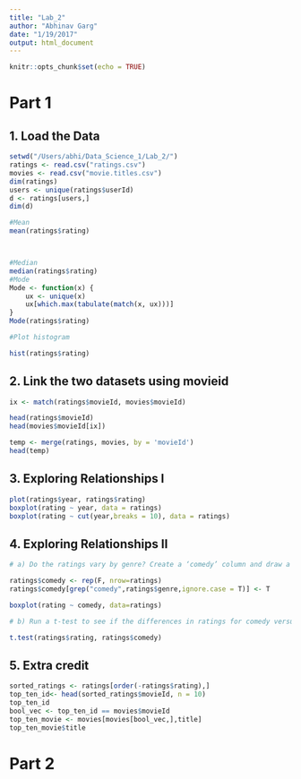 ```yaml
---
title: "Lab_2"
author: "Abhinav Garg"
date: "1/19/2017"
output: html_document
---
```


```r
knitr::opts_chunk$set(echo = TRUE)
```

# Part 1 

## 1. Load the Data 

```r
setwd("/Users/abhi/Data_Science_1/Lab_2/")
ratings <- read.csv("ratings.csv")
movies <- read.csv("movie.titles.csv")
dim(ratings)
users <- unique(ratings$userId)
d <- ratings[users,]
dim(d)

#Mean
mean(ratings$rating)



#Median 
median(ratings$rating)
#Mode
Mode <- function(x) {
    ux <- unique(x)
    ux[which.max(tabulate(match(x, ux)))]
}
Mode(ratings$rating)

#Plot histogram 

hist(ratings$rating)

```

## 2. Link the two datasets using movieid
```r
ix <- match(ratings$movieId, movies$movieId)

head(ratings$movieId)
head(movies$movieId[ix])

temp <- merge(ratings, movies, by = 'movieId')
head(temp)
```



## 3. Exploring Relationships I
```r
plot(ratings$year, ratings$rating)
boxplot(rating ~ year, data = ratings)
boxplot(rating ~ cut(year,breaks = 10), data = ratings)
```

## 4. Exploring Relationships II
```r
# a) Do the ratings vary by genre? Create a ‘comedy’ column and draw a box plot of ratings for comedy versus others:

ratings$comedy <- rep(F, nrow=ratings)
ratings$comedy[grep("comedy",ratings$genre,ignore.case = T)] <- T

boxplot(rating ~ comedy, data=ratings)

# b) Run a t-test to see if the differences in ratings for comedy versus non-comedy

t.test(ratings$rating, ratings$comedy)
```

## 5. Extra credit 
```r
sorted_ratings <- ratings[order(-ratings$rating),]
top_ten_id<- head(sorted_ratings$movieId, n = 10)
top_ten_id
bool_vec <- top_ten_id == movies$movieId
top_ten_movie <- movies[movies[bool_vec,],title]
top_ten_movie$title
```

# Part 2 